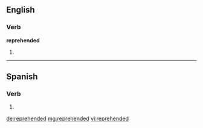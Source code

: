 ==English==

===Verb===
'''reprehended'''

# {{past of|reprehend}}

----

==Spanish==

===Verb===
{{es-verb-form|reprehender}}

# {{es-verb form of|ending=er|mood=imperative|sense=affirmative|pers=2|formal=no|number=plural|[[reprehender]]|region=Spain}}

[[de:reprehended]]
[[mg:reprehended]]
[[vi:reprehended]]
